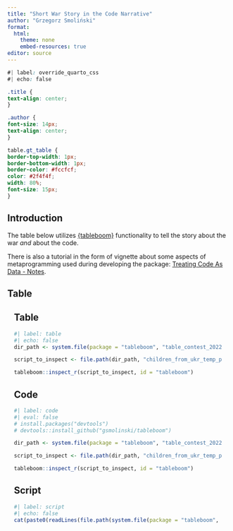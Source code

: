 ```yaml
---
title: "Short War Story in the Code Narrative"
author: "Grzegorz Smoliński"
format: 
  html:
    theme: none
    embed-resources: true
editor: source
---
```


```css
#| label: override_quarto_css
#| echo: false

.title {
text-align: center;
}

.author {
font-size: 14px;
text-align: center;
}

table.gt_table {
border-top-width: 1px;
border-bottom-width: 1px;
border-color: #fccfcf;
color: #2f4f4f;
width: 80%;
font-size: 15px;
}
```


## Introduction

The table below utilizes [{tableboom}](https://github.com/gsmolinski/tableboom) functionality to tell the story about the war *and* about the code.

There is also a tutorial in the form of vignette about some aspects of metaprogramming used during developing the package: [Treating Code As Data - Notes](http://rpubs.com/grzegorzsmolinski/956611).

## Table

::: {.panel-tabset style="margin: 15px;"}
## Table

```r
#| label: table
#| echo: false
dir_path <- system.file(package = "tableboom", "table_contest_2022")

script_to_inspect <- file.path(dir_path, "children_from_ukr_temp_prot_eu.R")

tableboom::inspect_r(script_to_inspect, id = "tableboom")
```

## Code

```r
#| label: code
#| eval: false
# install.packages("devtools")
# devtools::install_github("gsmolinski/tableboom")

dir_path <- system.file(package = "tableboom", "table_contest_2022")

script_to_inspect <- file.path(dir_path, "children_from_ukr_temp_prot_eu.R")

tableboom::inspect_r(script_to_inspect, id = "tableboom")
```

## Script

```r
#| label: script
#| echo: false
cat(paste0(readLines(file.path(system.file(package = "tableboom", "table_contest_2022"), "children_from_ukr_temp_prot_eu.R")), collapse = "\n"))

```
:::
